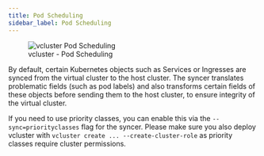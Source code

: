 ```yaml
---
title: Pod Scheduling
sidebar_label: Pod Scheduling
---
```


<figure>
  <img src="/docs/media/diagrams/vcluster-pod-scheduling.svg" alt="vcluster Pod Scheduling" />
  <figcaption>vcluster - Pod Scheduling</figcaption>
</figure>

By default, certain Kubernetes objects such as Services or Ingresses are synced from the virtual cluster to the host cluster. The syncer translates problematic fields (such as pod labels) and also transforms certain fields of these objects before sending them to the host cluster, to ensure integrity of the virtual cluster.

If you need to use priority classes, you can enable this via the `--sync=priorityclasses` flag for the syncer. Please make sure you also deploy vcluster with `vcluster create ... --create-cluster-role` as priority classes require cluster permissions.

